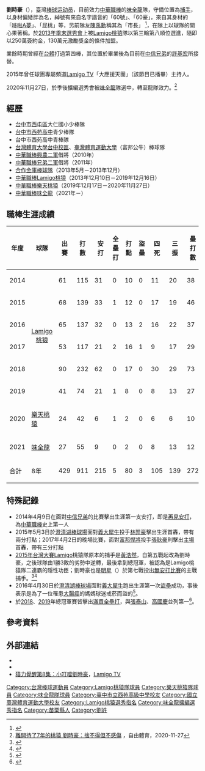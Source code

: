 {{Infobox CPBL player|
|name=劉時豪|
|image=|
|width=300|
|position=捕手|
|team=味全龍|
|number=60|
|bats=左|
|throws=右|
|birthdate={{birth_date_and_age|1991|3|21|mf=y}}|
|birthplace={{TWN}}[[苗栗縣|苗栗縣]]|
|debutdate=3月23日
|debutyear=2014年
|debutteam=Lamigo桃猿
|statyear=2021年球季
|stat1label=打擊率
|stat1value=0.236
|stat2label=全壘打
|stat2value=5
|stat3label=打點
|stat3value=80
|stat4label=盜壘
|stat4value=3
|teams=<nowiki></nowiki>
*[[Lamigo桃猿|Lamigo桃猿]]（2013年12月10日－2019年12月16日）
*[[樂天桃猿|樂天桃猿]]（2019年12月17日－2020年11月27日）
*[[味全龍|味全龍]]（2021年－）
|awards=<nowiki></nowiki>
*中華職棒年度總冠軍：2014、2015、2017、2018、2019
}}

'''劉時豪'''（{{bd|1991年|3月21日|||catIdx=劉}}），臺灣[[棒球|棒球]][[运动员|运动员]]，目前效力[[中華職棒|中華職棒]]的[[味全龍|味全龍]]隊，守備位置為[[捕手|捕手]]，以身材偏矮胖為名，綽號有來自名字諧音的「60號」、「60豪」，來自其身材的「[[哆啦A夢|哆啦A夢]]」、「屁桃」等，另前隊友[[陳禹勳|陳禹勳]]稱其為「市長」
<ref>{{Cite web |url=http://www.sportsv.net/articles/5569 |title=中職球員外號故事集錦 Lamigo |accessdate=2016-04-24 |archive-date=2019-04-11 |archive-url=https://web.archive.org/web/20190411125530/https://www.sportsv.net/articles/5569 |dead-url=no }}</ref>，在隊上以球隊的開心果著稱。於[[中華職棒歷年選秀會#職棒二十五年（2014年）|2013年季末選秀會]]上被[[Lamigo桃猿|Lamigo桃猿]]隊以第三輪第八順位選進，隨即以250萬簽約金，130萬元激勵獎金的條件加盟。

業餘時期曾經在[[國立臺灣體育運動大學|台體]]打過第四棒，其位置於畢業後為目前在[[中信兄弟|中信兄弟]]的[[許基宏|許基宏]]所接替。

2015年曾任球團專屬頻道[[Lamigo_TV|Lamigo TV]]「大應援天團」（該節目已播畢）主持人。

2020年11月27日，於季後擴編選秀會被[[味全龍|味全龍]]隊選中，轉至龍隊效力。<ref>[https://sports.ltn.com.tw/news/breakingnews/3364467 離開待了7年的桃猿 劉時豪：捨不得但不感傷] {{Wayback|url=https://sports.ltn.com.tw/news/breakingnews/3364467 |date=20201205031029 }}，自由體育，2020-11-27</ref>

==經歷==
*[[台中市|台中市]][[西屯區|西屯區]]大仁國小少棒隊
*[[臺中市立西苑高級中學|台中市西苑高中]]青少棒隊
*台中市西苑高中青棒隊
*[[國立臺灣體育運動大學|台灣體育大學台中校區]]、[[國立臺灣體育運動大學|臺灣體育運動大學]]（富邦公牛）棒球隊
*[[中華職棒|中華職棒]][[興農二軍|興農二軍]]借將（2010年）
*[[中華職棒|中華職棒]][[兄弟二軍|兄弟二軍]]借將（2011年）
*[[合作金庫棒球隊|合作金庫棒球隊]]（2013年5月－2013年12月）
*[[中華職棒|中華職棒]][[Lamigo桃猿|Lamigo桃猿]]（2013年12月10日－2019年12月16日）
*[[中華職棒|中華職棒]][[樂天桃猿|樂天桃猿]]（2019年12月17日－2020年11月27日）
*[[中華職棒|中華職棒]][[味全龍|味全龍]]（2021年－）

==職棒生涯成績==
{| class="wikitable" width="1300px"
|- align="center"
!年度!!球隊!!出賽!!打數!!安打!!全壘打!!打點!!盜壘!!四死!!三振!!壘打數!!雙殺打!!打擊率!!上壘率!!長打率!!OPS
|- align=center
|2014||rowspan="6" style="text-align: center;"|[[Lamigo桃猿|Lamigo桃猿]]||61||115||31||0||10||0||11||20||38||3||0.270||0.333||0.330||0.663
|- align=center
|2015||68||139||33||1||12||0||17||19||46||5||0.237||0.318||0.331||0.649
|- align=center
|2016||65||137||32||0||13||2||16||22||37||7||0.234||0.310||0.270||0.580
|- align=center
|2017||53||117||21||2||16||1||9||17||29||1||0.179||0.234||0.248||0.482
|- align=center
|2018||90||232||62||0||17||0||30||29||73||6||0.267||0.350||0.315||0.665
|- align="center"
|2019||41||74||21||1||8||0||8||13||27||2||0.284||0.354||0.365||0.719
|- align="center"
|2020||[[樂天桃猿|樂天桃猿]]||24||42||6||1||2||0||6||6||10||1||0.143||0.250||0.238||0.499
|- align="center"
|2021||[[味全龍|味全龍]]||27||55||9||0||2||0||8||13||12||1||0.164||0.313||0.218||0.480
|- style="color:black; background-color:#ff0000" align="center"
|合計||8年||429||911||215||5||80||3||105||139||272||26||0.236||0.262||0.299||0.612
|}

==特殊記錄==
*2014年4月9日在面對[[中信兄弟|中信兄弟]]的比賽擊出生涯第一支安打，即是[[再見安打|再見安打]]，為[[中華職棒|中華職棒]]史上第一人
*2015年5月3日於[[澄清湖棒球場|澄清湖棒球場]]面對[[義大犀牛|義大犀牛]]投手[[林羿豪|林羿豪]]擊出生涯首轟，帶有兩分打點；2017年4月2日的晚場比賽，面對[[富邦悍將|富邦悍將]]投手[[張耿豪|張耿豪]]則擊出[[桃園國際棒球場|主場]]首轟，帶有三分打點
*[[2015年中華職棒總冠軍賽|2015年台灣大賽]]Lamigo桃猿隊原本的捕手是[[黃浩然_(棒球運動員)|黃浩然]]，自第五戰起改為劉時豪，之後球隊由1勝3敗的劣勢中逆轉，最後拿到總冠軍，被認為是Lamigo桃猿隊二連霸的隱性功臣；劉時豪也是[[派屈克·明星|明星]]（{{lang|en|Pat Misch}}）於第七戰投出[[無安打比賽|無安打比賽]]的主戰捕手。<ref>{{cite news |language = zh-tw |author = 王真魚 |url = https://sports.ettoday.net/news/589203#ixzz6SjibQEsb |title = 桃猿遊街歡慶二連霸　劉時豪：今天不哭了！ |publisher = ETtoday新聞雲 |pages =  |date = 2015-10-31 |accessdate = 2020-07-20 |archive-date = 2020-07-20 |archive-url = https://web.archive.org/web/20200720161900/https://sports.ettoday.net/news/589203#ixzz6SjibQEsb |dead-url = no }}</ref><ref>{{Cite web |url = http://www.cpbl.com.tw/games/box.html?&game_type=03&game_id=7&game_date=2015-10-25&pbyear=2015 |title = 中華職棒大聯盟比賽計分板 |author =  |date = 2015-10-25 |publisher = 中華職棒大聯盟全球資訊網 |language = zh-tw |accessdate = 2020-07-20 |quote =  |archive-date = 2020-11-12 |archive-url = https://web.archive.org/web/20201112023828/http://www.cpbl.com.tw/games/box.html |dead-url = no }}</ref>
*2016年4月30日於[[澄清湖棒球場|澄清湖棒球場]]面對[[義大犀牛|義大犀牛]]跑出生涯第一次[[盜壘|盜壘]]成功，事後表示是為了一位罹患[[大腸癌|大腸癌]]的媽媽球迷戒菸而盜的<ref>{{Cite web |url=http://www.appledaily.com.tw/appledaily/article/sports/20160501/37191187 |title=劉時豪龜速首盜 盼癌症粉絲戒煙 |accessdate=2016-05-01 |archive-date=2016-05-31 |archive-url=https://web.archive.org/web/20160531231339/http://www.appledaily.com.tw/appledaily/article/sports/20160501/37191187 |dead-url=no }}</ref>。
*於[[2018年中華職棒總冠軍賽|2018]]、[[2019年中華職棒總冠軍賽|2019]]年總冠軍賽皆擊出[[滿壘全壘打|滿貫全壘打]]，與[[張泰山|張泰山]]、[[高國慶|高國慶]]並列第一<ref>{{Cite news|url=https://udn.com/news/story/7001/4110662|title=中職／季賽4轟未有滿貫砲 劉時豪這兩轟驚人|author=藍宗標|date=|work=|publisher=聯合報|accessdate=2019-10-17|language=|format=|archive-date=2020-06-04|archive-url=https://web.archive.org/web/20200604113836/https://udn.com/news/story/7001/4110662|dead-url=no}}</ref>。

==參考資料==
{{Reflist}}

==外部連結==
{{台灣棒球維基館}}
{{中華職棒球員資料|id=H372&teamno=AJL011|name=劉時豪}}
*{{facebook|LamigoMonkeyNO.60}}
*{{instagram|a22362950}}
*[https://www.youtube.com/watch?v=3aoHokhePQE 猿力覺醒第8集：小叮噹劉時豪]，[[Lamigo_TV|Lamigo TV]]
{{味全龍隊球員名單}}
{{Lamigo桃猿2014年中華職棒總冠軍}}
{{Lamigo桃猿2015年中華職棒總冠軍}}
{{Lamigo桃猿2017年中華職棒總冠軍}}
{{Lamigo桃猿2018年中華職棒總冠軍}}
{{Lamigo桃猿2019年中華職棒總冠軍}}
{{2004年第五十三屆小馬聯盟小馬級世界青少棒錦標賽中華青少棒代表隊}}
{{2005年第五十四屆小馬聯盟小馬級世界青少棒錦標賽中華青少棒代表隊}}
{{2006年第四屆亞洲青少棒錦標賽中華青少棒代表隊}}
{{2008年第二十九屆小馬聯盟帕馬級世界青棒錦標賽中華青棒代表隊}}
{{2009年第八屆亞洲青棒錦標賽中華青棒代表隊}}
{{百世博國際有限公司}}
{{DEFAULTSORT:Liu Shih Hao}}
[[Category:台灣棒球運動員|Category:台灣棒球運動員]]
[[Category:Lamigo桃猿隊球員|Category:Lamigo桃猿隊球員]]
[[Category:樂天桃猿隊球員|Category:樂天桃猿隊球員]]
[[Category:味全龍隊球員|Category:味全龍隊球員]]
[[Category:臺中市立西苑高級中學校友|Category:臺中市立西苑高級中學校友]]
[[Category:國立臺灣體育運動大學校友|Category:國立臺灣體育運動大學校友]]
[[Category:Lamigo桃猿選秀指名|Category:Lamigo桃猿選秀指名]]
[[Category:味全龍擴編選秀指名|Category:味全龍擴編選秀指名]]
[[Category:苗栗縣人|Category:苗栗縣人]]
[[Category:劉姓|Category:劉姓]]
